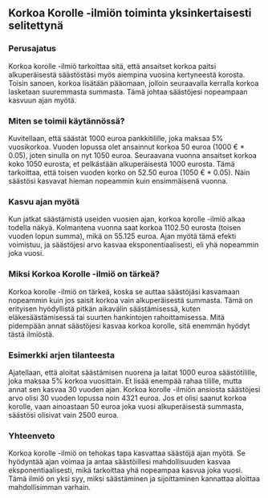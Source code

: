 ## Korkoa Korolle -ilmiön toiminta yksinkertaisesti selitettynä

### Perusajatus
Korkoa korolle -ilmiö tarkoittaa sitä, että ansaitset korkoa paitsi alkuperäisestä säästöstäsi myös aiempina vuosina kertyneestä korosta. Toisin sanoen, korkoa lisätään pääomaan, jolloin seuraavalla kerralla korkoa lasketaan suuremmasta summasta. Tämä johtaa säästöjesi nopeampaan kasvuun ajan myötä.

### Miten se toimii käytännössä?
Kuvitellaan, että säästät 1000 euroa pankkitilille, joka maksaa 5% vuosikorkoa. Vuoden lopussa olet ansainnut korkoa 50 euroa (1000 € * 0.05), joten sinulla on nyt 1050 euroa. Seuraavana vuonna ansaitset korkoa koko 1050 eurosta, et pelkästään alkuperäisestä 1000 eurosta. Tämä tarkoittaa, että toisen vuoden korko on 52.50 euroa (1050 € * 0.05). Näin säästösi kasvavat hieman nopeammin kuin ensimmäisenä vuonna.

### Kasvu ajan myötä
Kun jatkat säästämistä useiden vuosien ajan, korkoa korolle -ilmiö alkaa todella näkyä. Kolmantena vuonna saat korkoa 1102.50 eurosta (toisen vuoden lopun summa), mikä on 55.125 euroa. Ajan myötä tämä efekti voimistuu, ja säästöjesi arvo kasvaa eksponentiaalisesti, eli yhä nopeammin joka vuosi.

### Miksi Korkoa Korolle -ilmiö on tärkeä?
Korkoa korolle -ilmiö on tärkeä, koska se auttaa säästöjäsi kasvamaan nopeammin kuin jos saisit korkoa vain alkuperäisestä summasta. Tämä on erityisen hyödyllistä pitkän aikavälin säästämisessä, kuten eläkesäästämisessä tai suurten hankintojen rahoittamisessa. Mitä pidempään annat säästöjesi kasvaa korkoa korolle, sitä enemmän hyödyt tästä ilmiöstä.

### Esimerkki arjen tilanteesta
Ajatellaan, että aloitat säästämisen nuorena ja laitat 1000 euroa säästötilille, joka maksaa 5% korkoa vuosittain. Et lisää enempää rahaa tilille, mutta annat sen kasvaa 30 vuoden ajan. Korkoa korolle -ilmiön ansiosta säästöjesi arvo olisi 30 vuoden lopussa noin 4321 euroa. Jos et olisi saanut korkoa korolle, vaan ainoastaan 50 euroa joka vuosi alkuperäisestä summasta, säästösi olisivat vain 2500 euroa.

### Yhteenveto
Korkoa korolle -ilmiö on tehokas tapa kasvattaa säästöjä ajan myötä. Se hyödyntää ajan voimaa ja antaa säästöillesi mahdollisuuden kasvaa eksponentiaalisesti, mikä tarkoittaa yhä nopeampaa kasvua joka vuosi. Tämä ilmiö on yksi syy, miksi säästäminen ja sijoittaminen kannattaa aloittaa mahdollisimman varhain.
